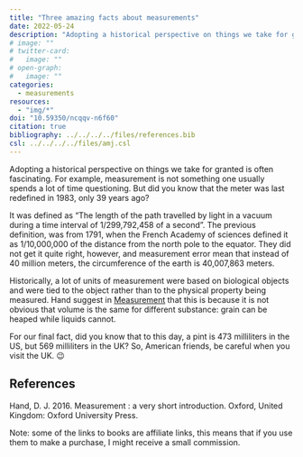 ```yaml
---
title: "Three amazing facts about measurements"
date: 2022-05-24
description: "Adopting a historical perspective on things we take for granted is often fascinating. For example, measurement is not something one usually spends a lot of time questioning."
# image: ""
# twitter-card:
#   image: ""
# open-graph:
#   image: ""
categories:
  - measurements
resources:
  - "img/*"
doi: "10.59350/ncqqv-n6f60"
citation: true
bibliography: ../../../../files/references.bib
csl: ../../../../files/amj.csl
---
```




Adopting a historical perspective on things we take for granted is often fascinating. For example, measurement is not something one usually spends a lot of time questioning. But did you know that the meter was last redefined in 1983, only 39 years ago?

It was defined as “The length of the path travelled by light in a vacuum during a time interval of 1/299,792,458 of a second”. The previous definition, was from 1791, when the French Academy of sciences defined it as 1/10,000,000 of the distance from the north pole to the equator. They did not get it quite right, however, and measurement error mean that instead of 40 million meters, the circumference of the earth is 40,007,863 meters.

Historically, a lot of units of measurement were based on biological objects and were tied to the object rather than to the physical property being measured. Hand suggest in [Measurement](https://uk.bookshop.org/p/books/measurement-a-very-short-introduction-david-j-hand/1830969?ean=9780198779568&next=t&affiliate=7155) that this is because it is not obvious that volume is the same for different substance: grain can be heaped while liquids cannot.


For our final fact, did you know that to this day, a pint is 473 milliliters in the US, but 569 milliliters in the UK? So, American friends, be careful when you visit the UK. 😉


## References

Hand, D. J. 2016. Measurement : a very short introduction. Oxford, United Kingdom: Oxford University Press.

Note: some of the links to books are affiliate links, this means that if you use them to make a purchase, I might receive a small commission.
